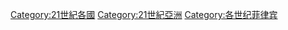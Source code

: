 [[Category:21世紀各國|Category:21世紀各國]]
[[Category:21世紀亞洲|Category:21世紀亞洲]]
[[Category:各世纪菲律宾|Category:各世纪菲律宾]]